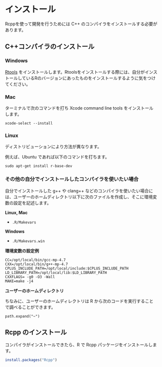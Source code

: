 # インストール

Rcppを使って開発を行うためには C++ のコンパイラをインストールする必要があります。

## C++コンパイラのインストール

### Windows

[Rtools](https://cran.r-project.org/bin/windows/Rtools/index.html) をインストールします。Rtoolsをインストールする際には、自分がインストールしているRのバージョンにあったものをインストールするように気をつけてください。

### Mac

ターミナルで次のコマンドを打ち Xcode command line tools をインストールします。

`xcode-select --install`

### Linux

ディストリビューションにより方法が異なります。

例えば、Ubuntu であれば以下のコマンドを打ちます。

`sudo apt-get install r-base-dev`

### その他の自分でインストールしたコンパイラを使いたい場合

自分でインストールした g++ や clang++ などのコンパイラを使いたい場合には、ユーザーのホームディレクトリ以下に次のファイルを作成し、そこに環境変数の設定を記述します。

**Linux, Mac**

* `.R/Makevars`

**Windows**

* `.R/Makevars.win` 

**環境変数の設定例**

```
CC=/opt/local/bin/gcc-mp-4.7
CXX=/opt/local/bin/g++-mp-4.7
CPLUS_INCLUDE_PATH=/opt/local/include:$CPLUS_INCLUDE_PATH
LD_LIBRARY_PATH=/opt/local/lib:$LD_LIBRARY_PATH
CXXFLAGS= -g0 -O3 -Wall
MAKE=make -j4
```

**ユーザーのホームディレクトリ**

ちなみに、ユーザーのホームディレクトリは R から次のコードを実行することで調べることができます。

```
path.expand("~")
```

## Rcpp のインストール

コンパイラがインストールできたら、R で Rcpp パッケージをインストールします。

```r
install.packages("Rcpp")
```
